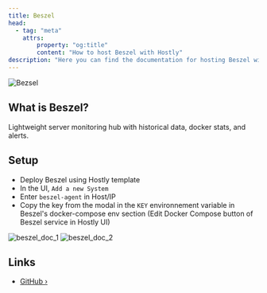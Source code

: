 ```yaml
---
title: Beszel
head:
  - tag: "meta"
    attrs:
        property: "og:title"
        content: "How to host Beszel with Hostly"
description: "Here you can find the documentation for hosting Beszel with Hostly."
---
```


![Bezsel](../../../assets/images/services/beszel.svg)

## What is Beszel?

Lightweight server monitoring hub with historical data, docker stats, and alerts.

## Setup

- Deploy Beszel using Hostly template
- In the UI, `Add a new System`
- Enter `beszel-agent` in Host/IP
- Copy the key from the modal in the `KEY` environnement variable in Beszel's docker-compose env section (Edit Docker Compose button of Beszel service in Hostly UI)

![beszel_doc_1](../../../assets/images/services/beszel_doc_1.png)
![beszel_doc_2](../../../assets/images/services/beszel_doc_2.png)

## Links

- [GitHub ›](https://github.com/henrygd/beszel)
